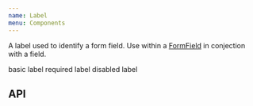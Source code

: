```yaml
---
name: Label
menu: Components
---
```



A label used to identify a form field. Use within a [FormField](/components/FormField) in conjection with a field.

<Playground>
  <SpacedGroup direction="vertical">
    <Label>basic label</Label>
    <Label required>required label</Label>
    <Label disabled>disabled label</Label>
  </SpacedGroup>
</Playground>

## API

<PropsTable of={Label} />
